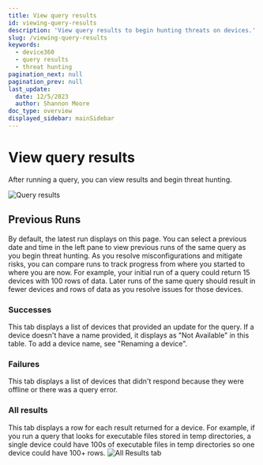 ```yaml
---
title: View query results
id: viewing-query-results
description: 'View query results to begin hunting threats on devices.'
slug: /viewing-query-results
keywords:
  - device360
  - query results
  - threat hunting
pagination_next: null
pagination_prev: null
last_update:
  date: 12/5/2023
  author: Shannon Moore
doc_type: overview
displayed_sidebar: mainSidebar
---
```

# View query results
After running a query, you can view results and begin threat hunting.

![Query results]("../images/devices/DQ-Query-Result-Success.png")

## Previous Runs

By default, the latest run displays on this page. You can select a previous date and time in the left pane to view previous runs of the same query as you begin threat hunting. As you resolve misconfigurations and mitigate risks, you can compare runs to track progress from where you started to where you are now. For example, your initial run of a query could return 15 devices with 100 rows of data. Later runs of the same query should result in fewer devices and rows of data as you resolve issues for those devices.

### Successes

This tab displays a list of devices that provided an update for the query. If a device doesn't have a name provided, it displays as "Not Available" in this table. To add a device name, see "Renaming a device".

### Failures

This tab displays a list of devices that didn't respond because they were offline or there was a query error.

### All results

This tab displays a row for each result returned for a device. For example, if you run a query that looks for executable files stored in temp directories, a single device could have 100s of executable files in temp directories so one device could have 100+ rows.
![All Results tab]("../images/devices/DQ-all-results.png")